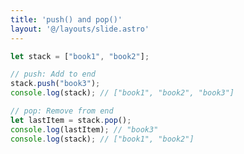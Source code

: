 ```yaml
---
title: 'push() and pop()'
layout: '@/layouts/slide.astro'
---
```


```javascript
let stack = ["book1", "book2"];

// push: Add to end
stack.push("book3");
console.log(stack); // ["book1", "book2", "book3"]

// pop: Remove from end
let lastItem = stack.pop();
console.log(lastItem); // "book3"
console.log(stack); // ["book1", "book2"]
```